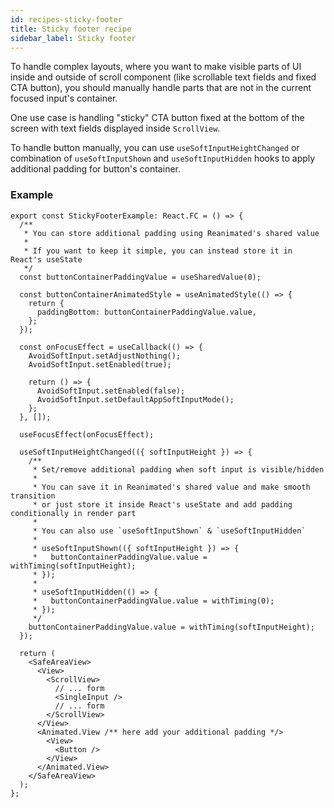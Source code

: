 ```yaml
---
id: recipes-sticky-footer
title: Sticky footer recipe
sidebar_label: Sticky footer
---
```


To handle complex layouts, where you want to make visible parts of UI inside and outside of scroll component (like scrollable text fields and fixed CTA button), you should manually handle parts that are not in the current focused input's container.

One use case is handling "sticky" CTA button fixed at the bottom of the screen with text fields displayed inside `ScrollView`.

To handle button manually, you can use `useSoftInputHeightChanged` or combination of `useSoftInputShown` and `useSoftInputHidden` hooks to apply additional padding for button's container.

### Example

```tsx
export const StickyFooterExample: React.FC = () => {
  /**
   * You can store additional padding using Reanimated's shared value
   *
   * If you want to keep it simple, you can instead store it in React's useState
   */
  const buttonContainerPaddingValue = useSharedValue(0);

  const buttonContainerAnimatedStyle = useAnimatedStyle(() => {
    return {
      paddingBottom: buttonContainerPaddingValue.value,
    };
  });

  const onFocusEffect = useCallback(() => {
    AvoidSoftInput.setAdjustNothing();
    AvoidSoftInput.setEnabled(true);

    return () => {
      AvoidSoftInput.setEnabled(false);
      AvoidSoftInput.setDefaultAppSoftInputMode();
    };
  }, []);

  useFocusEffect(onFocusEffect);

  useSoftInputHeightChanged(({ softInputHeight }) => {
    /**
     * Set/remove additional padding when soft input is visible/hidden
     *
     * You can save it in Reanimated's shared value and make smooth transition
     * or just store it inside React's useState and add padding conditionally in render part
     *
     * You can also use `useSoftInputShown` & `useSoftInputHidden`
     *
     * useSoftInputShown(({ softInputHeight }) => {
     *   buttonContainerPaddingValue.value = withTiming(softInputHeight);
     * });
     *
     * useSoftInputHidden(() => {
     *   buttonContainerPaddingValue.value = withTiming(0);
     * });
     */
    buttonContainerPaddingValue.value = withTiming(softInputHeight);
  });

  return (
    <SafeAreaView>
      <View>
        <ScrollView>
          // ... form
          <SingleInput />
          // ... form
        </ScrollView>
      </View>
      <Animated.View /** here add your additional padding */>
        <View>
          <Button />
        </View>
      </Animated.View>
    </SafeAreaView>
  );
};
```
